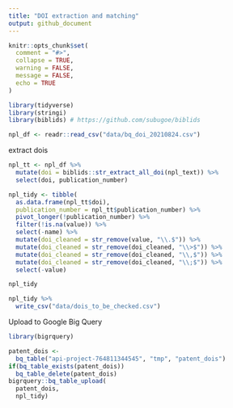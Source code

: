 ```yaml
---
title: "DOI extraction and matching"
output: github_document
---
```


```r
knitr::opts_chunk$set(
  comment = "#>",
  collapse = TRUE,
  warning = FALSE,
  message = FALSE,
  echo = TRUE
)
```


```r
library(tidyverse)
library(stringi)
library(biblids) # https://github.com/subugoe/biblids
```

```r
npl_df <- readr::read_csv("data/bq_doi_20210824.csv")
```

extract dois

```r
npl_tt <- npl_df %>% 
  mutate(doi = biblids::str_extract_all_doi(npl_text)) %>%
  select(doi, publication_number)

npl_tidy <- tibble(
  as.data.frame(npl_tt$doi),
  publication_number = npl_tt$publication_number) %>%
  pivot_longer(!publication_number) %>%
  filter(!is.na(value)) %>%
  select(-name) %>%
  mutate(doi_cleaned = str_remove(value, "\\.$")) %>%
  mutate(doi_cleaned = str_remove(doi_cleaned, "\\>$")) %>%
  mutate(doi_cleaned = str_remove(doi_cleaned, "\\,$")) %>%
  mutate(doi_cleaned = str_remove(doi_cleaned, "\\;$")) %>%
  select(-value)

npl_tidy

npl_tidy %>%
  write_csv("data/dois_to_be_checked.csv")
```

Upload to Google Big Query 

```r
library(bigrquery)

patent_dois <- 
  bq_table("api-project-764811344545", "tmp", "patent_dois")
if(bq_table_exists(patent_dois)) 
  bq_table_delete(patent_dois)
bigrquery::bq_table_upload(
  patent_dois,
  npl_tidy)
```


